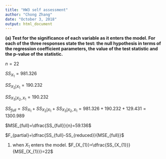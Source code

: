 ```yaml
---
title: "HW3 self assessment"
author: "Chong Zhang"
date: "October 3, 2018"
output: html_document
---
```


**(a) Test for the significance of each variable as it enters the model. For each of the three responses state the test:  the null hypothesis in terms of the regression coefficient parameters, the value of the test statistic and the p-value of the statistic.**

$n=22$

$SS_{X_{1}} = 981.326$

$SS_{X_{2}|X_{1}} = 190.232$

$SS_{X_{3}|X_{2},X_{1}} = 190.232$

$SS_{full} =SS_{X_{1}}+SS_{X_{2}|X_{1}}+SS_{X_{3}|X_{2},X_{1}}=981.326+190.232+129.431=1300.989$

$MSE_{full}=\dfrac{SS_{full}}{n}=59.136$

$F_{partial}=\dfrac{SS_{full}-SS_{reduced}}{MSE_{full}}$

1. when $X_{1}$ enters the model. $F_{X_{1}}=\dfrac{SS_{X_{1}}}{MSE_{X_{1}}}=22$